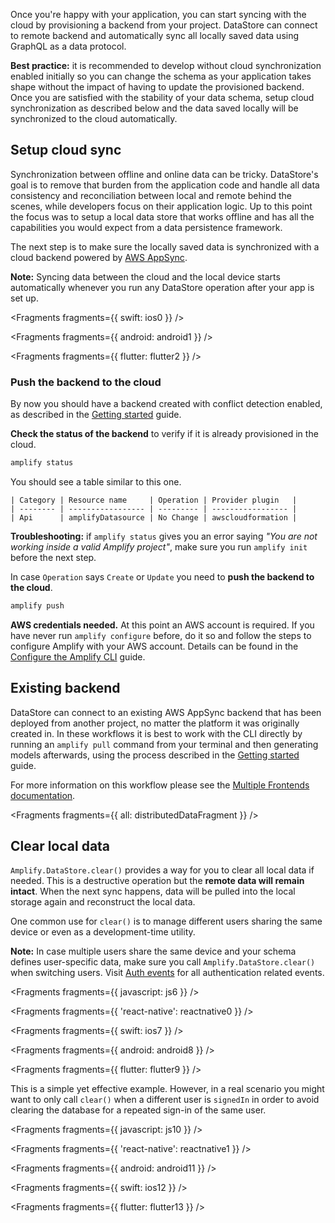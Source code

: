 Once you're happy with your application, you can start syncing with the cloud by provisioning a backend from your project. DataStore can connect to remote backend and automatically sync all locally saved data using GraphQL as a data protocol.

<Callout>

**Best practice:** it is recommended to develop without cloud synchronization enabled initially so you can change the schema as your application takes shape without the impact of having to update the provisioned backend. Once you are satisfied with the stability of your data schema, setup cloud synchronization as described below and the data saved locally will be synchronized to the cloud automatically.

</Callout>

## Setup cloud sync

Synchronization between offline and online data can be tricky. DataStore's goal is to remove that burden from the application code and handle all data consistency and reconciliation between local and remote behind the scenes, while developers focus on their application logic. Up to this point the focus was to setup a local data store that works offline and has all the capabilities you would expect from a data persistence framework.

The next step is to make sure the locally saved data is synchronized with a cloud backend powered by [AWS AppSync](https://aws.amazon.com/appsync/).

<Callout>

**Note:** Syncing data between the cloud and the local device starts automatically whenever you run any DataStore operation after your app is set up.

</Callout>


<Fragments fragments={{ swift: ios0 }} />


<Fragments fragments={{ android: android1 }} />


<Fragments fragments={{ flutter: flutter2 }} />

### Push the backend to the cloud

By now you should have a backend created with conflict detection enabled, as described in the [Getting started](/lib/datastore/getting-started) guide.

**Check the status of the backend** to verify if it is already provisioned in the cloud.

```bash
amplify status
```

You should see a table similar to this one.

```
| Category | Resource name     | Operation | Provider plugin   |
| -------- | ----------------- | --------- | ----------------- |
| Api      | amplifyDatasource | No Change | awscloudformation |
```

<Callout>

**Troubleshooting:** if `amplify status` gives you an error saying _"You are not working inside a valid Amplify project"_, make sure you run `amplify init` before the next step.

</Callout>

In case `Operation` says `Create` or `Update` you need to **push the backend to the cloud**.

```bash
amplify push
```

<Callout warning>

**AWS credentials needed.** At this point an AWS account is required. If you have never run `amplify configure` before, do it so and follow the steps to configure Amplify with your AWS account. Details can be found in the [Configure the Amplify CLI](/cli/start/install#configure-the-amplify-cli) guide.

</Callout>

## Existing backend

DataStore can connect to an existing AWS AppSync backend that has been deployed from another project, no matter the platform it was originally created in. In these workflows it is best to work with the CLI directly by running an `amplify pull` command from your terminal and then generating models afterwards, using the process described in the [Getting started](/lib/datastore/getting-started#idiomatic-persistence-models) guide.

For more information on this workflow please see the [Multiple Frontends documentation](/cli/teams/multi-frontend).


<Fragments fragments={{ all: distributedDataFragment }} />

## Clear local data

`Amplify.DataStore.clear()` provides a way for you to clear all local data if needed. This is a destructive operation but the **remote data will remain intact**. When the next sync happens, data will be pulled into the local storage again and reconstruct the local data.

One common use for `clear()` is to manage different users sharing the same device or even as a development-time utility.

<Callout warning>

**Note:** In case multiple users share the same device and your schema defines user-specific data, make sure you call `Amplify.DataStore.clear()` when switching users. Visit [Auth events](/lib/auth/auth-events) for all authentication related events.

</Callout>


<Fragments fragments={{ javascript: js6 }} />


<Fragments fragments={{ 'react-native': reactnative0 }} />


<Fragments fragments={{ swift: ios7 }} />


<Fragments fragments={{ android: android8 }} />


<Fragments fragments={{ flutter: flutter9 }} />

This is a simple yet effective example. However, in a real scenario you might want to only call `clear()` when a different user is `signedIn` in order to avoid clearing the database for a repeated sign-in of the same user.


<Fragments fragments={{ javascript: js10 }} />


<Fragments fragments={{ 'react-native': reactnative1 }} />


<Fragments fragments={{ android: android11 }} />


<Fragments fragments={{ swift: ios12 }} />


<Fragments fragments={{ flutter: flutter13 }} />
